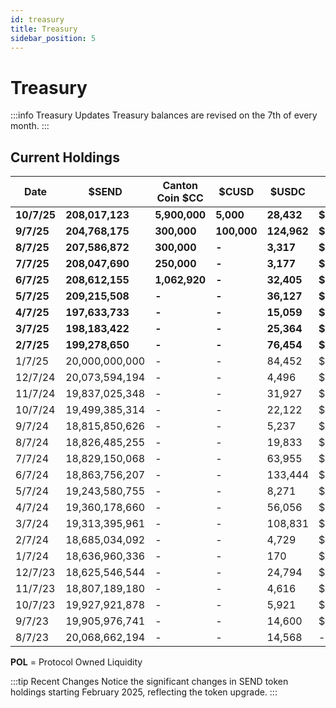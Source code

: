 ```yaml
---
id: treasury
title: Treasury
sidebar_position: 5
---
```


# Treasury

:::info Treasury Updates
Treasury balances are revised on the 7th of every month.
:::

## Current Holdings

| Date | $SEND | Canton Coin $CC | $CUSD | $USDC | Fiat Bank | POL* ($USDC) | ETH |
|------|------|-----------------|-----|------|-----------|-------------|-----|
| **10/7/25** | **208,017,123** | **5,900,000** | **5,000** | **28,432** | **$142,835.65** | **1,132,537** | **0** |
| **9/7/25** | **204,768,175** | **300,000** | **100,000** | **124,962** | **$120,203.75** | **283,000** | **0** |
| **8/7/25** | **207,586,872** | **300,000** | **-** | **3,317** | **$1,008.14** | **187,000** | **0** |
| **7/7/25** | **208,047,690** | **250,000** | **-** | **3,177** | **$3,006.96** | **187,000** | **0** |
| **6/7/25** | **208,612,155** | **1,062,920** | **-** | **32,405** | **$9,953.74** | **176,000** | **0** |
| **5/7/25** | **209,215,508** | **-** | **-** | **36,127** | **$445.13** | **192,000** | **0** |
| **4/7/25** | **197,633,733** | **-** | **-** | **15,059** | **$2,742.66** | **325,000** | **0** |
| **3/7/25** | **198,183,422** | **-** | **-** | **25,364** | **$4,117.16** | **340,000** | **0** |
| **2/7/25** | **199,278,650** | **-** | **-** | **76,454** | **$6,743.21** | **400,000** | **0** |
| 1/7/25 | 20,000,000,000 | - | - | 84,452 | $2,306.94 | - | 1.21 |
| 12/7/24 | 20,073,594,194 | - | - | 4,496 | $4,457.07 | - | 3.53 |
| 11/7/24 | 19,837,025,348 | - | - | 31,927 | $2,447.68 | - | 0 |
| 10/7/24 | 19,499,385,314 | - | - | 22,122 | $10,743.50 | - | 0 |
| 9/7/24 | 18,815,850,626 | - | - | 5,237 | $3,090.93 | - | 1.18 |
| 8/7/24 | 18,826,485,255 | - | - | 19,833 | $3,594.71 | - | 11.24 |
| 7/7/24 | 18,829,150,068 | - | - | 63,955 | $10,712.49 | - | 10.75 |
| 6/7/24 | 18,863,756,207 | - | - | 133,444 | $2,854.24 | - | 12.14 |
| 5/7/24 | 19,243,580,755 | - | - | 8,271 | $13,209.79 | - | 4.49 |
| 4/7/24 | 19,360,178,660 | - | - | 56,056 | $19,898.67 | - | 11.94 |
| 3/7/24 | 19,313,395,961 | - | - | 108,831 | $2,760.79 | - | 3.05 |
| 2/7/24 | 18,685,034,092 | - | - | 4,729 | $846.19 | - | 6.38 |
| 1/7/24 | 18,636,960,336 | - | - | 170 | $7,838.94 | - | 1.25 |
| 12/7/23 | 18,625,546,544 | - | - | 24,794 | $11,161.41 | - | 1.48 |
| 11/7/23 | 18,807,189,180 | - | - | 4,616 | $9,338.04 | - | 25.95 |
| 10/7/23 | 19,927,921,878 | - | - | 5,921 | $13,204.87 | - | 32.94 |
| 9/7/23 | 19,905,976,741 | - | - | 14,600 | $15,041.81 | - | 42.32 |
| 8/7/23 | 20,068,662,194 | - | - | 14,568 | - | - | 7.08 |


**POL** = Protocol Owned Liquidity

:::tip Recent Changes
Notice the significant changes in SEND token holdings starting February 2025, reflecting the token upgrade.
:::
